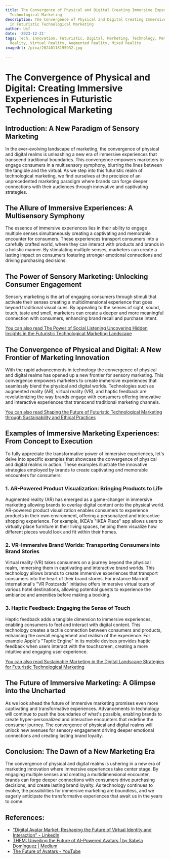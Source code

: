 ```yaml
---
title: The Convergence of Physical and Digital Creating Immersive Experiences in Futuristic
  Technological Marketing
description: The Convergence of Physical and Digital Creating Immersive Experiences
  in Futuristic Technological Marketing
author: Usf
date: '2023-12-21'
tags: Tech, Innovation, Futuristic, Digital, Marketing, Technology, Metaverse, Extended
  Reality, Virtual Reality, Augmented Reality, Mixed Reality
imageUrl: /pixa/20240118195932.jpg

---
```

# The Convergence of Physical and Digital: Creating Immersive Experiences in Futuristic Technological Marketing

## Introduction: A New Paradigm of Sensory Marketing

In the  ever-evolving landscape  of marketing, the convergence of physical and digital realms is unleashing a  new era of immersive experiences  that transcend traditional boundaries. This convergence empowers marketers to engage consumers in a multisensory symphony, blurring  the lines between  the tangible and the virtual. As we step into this futuristic realm of technological marketing, we find ourselves at the  precipice of an unprecedented  marketing paradigm where brands can forge deeper connections with their audiences  through innovative  and captivating strategies.

## The Allure of Immersive Experiences: A Multisensory Symphony

The essence of immersive experiences lies in their ability to  engage multiple  senses simultaneously creating a captivating and memorable encounter for consumers. These experiences transport consumers into a carefully crafted world, where  they  can interact with products and brands in a holistic manner. By stimulating multiple senses, marketers can  create  a lasting  impact on consumers  fostering stronger emotional connections and driving purchasing decisions.

## The Power of Sensory Marketing: Unlocking  Consumer Engagement

Sensory marketing is the art of engaging consumers through  stimuli that activate their senses creating a multidimensional experience  that goes beyond traditional visual cues. By appealing  to the senses  of sight, sound, touch, taste and smell, marketers can create a deeper and more meaningful connection with consumers,  enhancing brand recall and purchase intent.

[You can also read The  Power of Social Listening Uncovering Hidden Insights in the Futuristic Technological  Marketing Landscape](The%20Power%20of%20Social%20Listening%20Uncovering%20Hidden%20Insights%20in%20the%20Futuristic%20Technological%20Marketing%20Landscape)


## The Convergence of Physical and Digital: A New Frontier of Marketing Innovation

With the rapid advancements in technology  the  convergence of physical and digital realms has opened up  a new frontier for sensory marketing. This  convergence empowers  marketers to create immersive experiences that  seamlessly blend the physical and digital worlds. Technologies  such as augmented reality (AR), virtual reality (VR), and haptic feedback are revolutionizing the way brands engage with consumers offering  innovative and interactive experiences that transcend traditional marketing channels.

[You can  also read Shaping the Future of Futuristic Technological Marketing through Sustainability and Ethical Practices](Shaping%20the%20Future%20of%20Futuristic%20Technological%20Marketing%20through%20Sustainability%20and%20Ethical%20Practices)


## Examples of Immersive  Marketing Experiences: From  Concept to Execution

To fully appreciate the transformative power of immersive experiences, let's delve into specific examples that  showcase the  convergence of physical and digital realms in action. These examples  illustrate the  innovative strategies employed by brands to create captivating and memorable encounters for consumers:

### 1. AR-Powered Product Visualization: Bringing Products to Life

Augmented reality (AR) has emerged as a game-changer in immersive marketing allowing brands  to overlay digital content onto the physical world. AR-powered product visualization enables consumers to experience products in their own environment, offering a personalized and interactive  shopping experience. For example, IKEA's "IKEA Place" app allows users to virtually place furniture in their living spaces,  helping them visualize how different pieces would  look and fit  within their  homes.

### 2. VR-Immersive Brand Worlds: Transporting Consumers into Brand Stories

Virtual reality (VR) takes  consumers on a journey beyond the physical realm, immersing them in captivating and  interactive brand worlds. This technology allows  brands to create immersive experiences that transport consumers into the heart of their brand stories.  For instance Marriott International's "VR Postcards" initiative offers immersive virtual tours of various hotel destinations, allowing potential guests to experience the ambiance and amenities before making a booking.

### 3. Haptic Feedback: Engaging  the Sense of  Touch

Haptic feedback adds a tangible dimension to immersive  experiences, enabling consumers to feel and interact with digital content. This  technology creates a tactile connection between consumers  and products, enhancing the overall engagement and realism of the experience. For example Apple's "Taptic Engine" in its mobile devices provides haptic feedback when users interact with the  touchscreen, creating a more intuitive and engaging user experience.

[You  can also  read Sustainable Marketing in the Digital Landscape Strategies for Futuristic Technological Marketing](Sustainable%20Marketing%20in%20the%20Digital%20Landscape%20Strategies%20for%20Futuristic%20Technological%20Marketing)


##  The Future of Immersive Marketing: A Glimpse  into the Uncharted

As we look ahead the future  of immersive marketing promises even more  captivating and transformative experiences. Advancements in technology will  continue  to push the boundaries of  what's  possible, enabling brands to create hyper-personalized and interactive encounters that redefine the consumer journey. The convergence of physical and digital realms will unlock new avenues for sensory engagement driving deeper emotional connections and creating lasting brand  loyalty.

## Conclusion: The Dawn  of a New Marketing Era

The convergence of physical and digital realms is ushering in  a new  era of marketing innovation where immersive experiences take center stage. By engaging multiple  senses and creating a multidimensional encounter, brands can forge  deeper connections with consumers  drive purchasing decisions, and create lasting brand loyalty. As technology continues to evolve, the possibilities  for immersive marketing are boundless, and  we  eagerly anticipate the transformative experiences that await us in the years to come.

## References:
- ["Digital Avatar Market: Reshaping the Future of Virtual Identity and Interaction" - LinkedIn](https://www.linkedin.com/pulse/digital-avatar-market-reshaping-future-virtual-identity-interaction)
- [THEM: Unveiling the Future of AI-Powered Avatars | by Sabela Domínguez | Medium](https://medium.com/@sabela.domper/them-unveiling-the-future-of-ai-powered-avatars-27811fe8a346)
- [The Future of Avatars - YouTube](https://youtube.com/watch?v=6z-lkNrnJXE)
